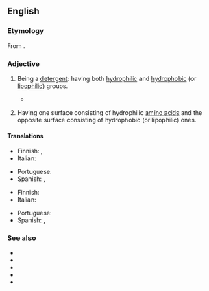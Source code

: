 ==English==

===Etymology===
From {{affix|en|amphi-|-philic}}.

===Adjective===
{{en-adj}}

# {{lb|en|chemistry|of a [[molecule]]}} Being a [[detergent]]: having both [[hydrophilic]] and [[hydrophobic]] (or [[lipophilic]]) groups.
#* {{quote-book|en |year=1997 |title=Macromolecular Design of Polymeric Materials |author=Hatada|page=45|ISBN=0824794656|passage=Sequential living polymerizations of hydrophilic and hydrophobic vinyl ethers from these trifunctional initiators give '''amphiphilic''' triarmed block copolymers where the hydrophilic segments may be placed either inner or outer layer of the three arms.}}
# {{lb|en|biochemistry|of a [[protein]]|especially an [[alpha helix]]}} Having one surface consisting of hydrophilic [[amino acids]] and the opposite surface consisting of hydrophobic (or lipophilic) ones.

====Translations====
{{trans-top|having both hydrophilic and hydrophobic (or lipophilic) groups}}
* Finnish: {{t|fi|yhteisliukoinen}}, {{t|fi|amfifiilinen}}
* Italian: {{t+|it|anfifilico}}
{{trans-mid}}
* Portuguese: {{t|pt|anfifílico}}
* Spanish: {{t+|es|anfifílico|m}}, {{t+|es|anfifílica|f}}
{{trans-bottom}}

{{trans-top|having one surface consisting of hydrophilic amino acids and the opposite surface consisting of hydrophobic (or lipophilic) ones}}
* Finnish: {{t|fi|amfifiilinen}}
* Italian: {{t+|it|anfifilico}}
{{trans-mid}}
* Portuguese: {{t|pt|anfifílico}}
* Spanish: {{t+|es|anfifílico|m}}, {{t+|es|anfifílica|f}}
{{trans-bottom}}

===See also===
* {{l|en|amphipathic}}
* {{l|en|amphiphobic}}
* {{l|en|amphiprotic}}
* {{l|en|amphoteric}}
* {{l|en|surfactant}}